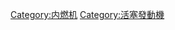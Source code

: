 {{Commons category|Internal combustion piston engines}}
[[Category:内燃机|Category:内燃机]]
[[Category:活塞發動機|Category:活塞發動機]]
